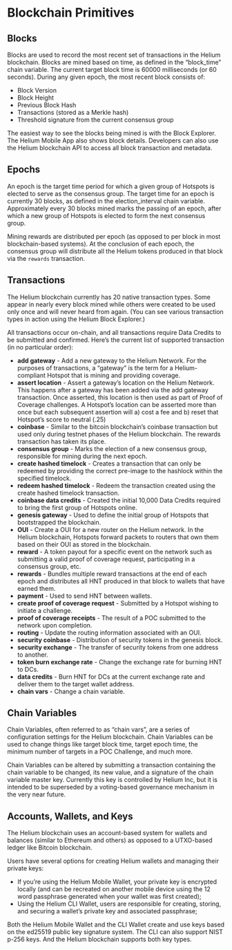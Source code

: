 # Blockchain Primitives 

## Blocks
Blocks are used to record the most recent set of transactions in the Helium blockchain. Blocks are mined based on time, as defined in the “block_time” chain variable. The current target block time is 60000 milliseconds (or 60 seconds). During any given epoch, the most recent block consists of:

* Block Version
* Block Height 
* Previous Block Hash
* Transactions (stored as a Merkle hash)
* Threshold signature from the current consensus group

The easiest way to see the blocks being mined is with the Block Explorer. The Helium Mobile App also shows block details. Developers can also use the Helium blockchain API to access all block transaction and metadata.

## Epochs

An epoch is the target time period for which a given group of Hotspots is elected to serve as the consensus group. The target time for an epoch is currently 30 blocks, as defined in the election_interval chain variable. Approximately every 30 blocks mined marks the passing of an epoch, after which a new group of Hotspots is elected to form the next consensus group. 

Mining rewards are distributed per epoch (as opposed to per block in most blockchain-based systems). At the conclusion of each epoch, the consensus group will distribute all the Helium tokens produced in that block via the `rewards` transaction. 

## Transactions

The Helium blockchain currently has 20 native transaction types. Some appear in nearly every block mined while others were created to be used only once and will never heard from again. (You can see various transaction types in action using the Helium Block Explorer.) 

All transactions occur on-chain, and all transactions require Data Credits to be submitted and confirmed. Here’s the current list of supported transaction (in no particular order):

* **add gateway** - Add a new gateway to the Helium Network. For the purposes of transactions, a “gateway” is the term for a Helium-compliant Hotspot that is mining and providing coverage. 
* **assert location** - Assert a gateway’s location on the Helium Network. This happens after a gateway has been added via the add gateway transaction. Once asserted, this location is then used as part of Proof of Coverage challenges. A Hotspot’s location can be asserted more than once but each subsequent assertion will a) cost a fee and b) reset that Hotspot’s score to neutral (.25)  
* **coinbase** - Similar to the bitcoin blockchain’s coinbase transaction but used only during testnet phases of the Helium blockchain. The rewards transaction has taken its place.
* **consensus group** - Marks the election of a new consensus group, responsible for mining during the next epoch.
* **create hashed timelock** - Creates a transaction that can only be redeemed by providing the correct pre-image to the hashlock within the specified timelock. 
* **redeem hashed timelock** - Redeem the transaction created using the create hashed timelock transaction. 
* **coinbase data credits** - Created the initial 10,000 Data Credits required to bring the first group of Hotspots online. 
* **genesis gateway** - Used to define the initial group of Hotspots that bootstrapped the blockchain. 
* **OUI** - Create a OUI for a new router on the Helium network. In the Helium blockchain, Hotspots forward packets to routers that own them based on their OUI as stored in the blockchain.  
* **reward** - A token payout for a specific event on the network such as submitting a valid proof of coverage request, participating in a consensus group, etc. 
* **rewards** -  Bundles multiple reward transactions at the end of each epoch and distributes all HNT produced in that block to wallets that have earned them. 
* **payment** - Used to send HNT between wallets. 
* **create proof of coverage request** - Submitted by a Hotspot wishing to initiate a challenge. 
* **proof of coverage receipts** - The result of a POC submitted to the network upon completion. 
* **routing** - Update the routing information associated with an OUI.
* **security coinbase** - Distribution of security tokens in the genesis block. 
* **security exchange** - The transfer of security tokens from one address to another. 
* **token burn exchange rate** - Change the exchange rate for burning HNT to DCs. 
* **data credits** - Burn HNT for DCs at the current exchange rate and deliver them to the target wallet address.
* **chain vars** - Change a chain variable. 

## Chain Variables

Chain Variables, often referred to as “chain vars”, are a series of configuration settings for the Helium blockchain. Chain Variables can be used to change things like target block time, target epoch time, the minimum number of targets in a POC Challenge, and much more. 

Chain Variables can be altered by submitting a transaction containing the chain variable to be changed, its new value, and a signature of the chain variable master key. Currently this key is controlled by Helium Inc, but it is intended to be superseded by a voting-based governance mechanism in the very near future.

## Accounts, Wallets, and Keys

The Helium blockchain uses an account-based system for wallets and balances (similar to Ethereum and others) as opposed to a UTXO-based ledger like Bitcoin blockchain.

Users have several options for creating Helium wallets and managing their private keys:

* If you’re using the Helium Mobile Wallet, your private key is encrypted locally (and can be recreated on another mobile device using the 12 word passphrase generated when your wallet was first created);
* Using the Helium CLI Wallet, users are responsible for creating, storing, and securing a wallet’s private key and associated passphrase;

Both the Helium Mobile Wallet and the CLI Wallet create and use keys based on the ed25519 public key signature system. The CLI can also support NIST p-256 keys. And the Helium blockchain supports both key types.
